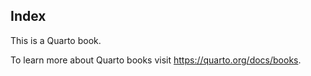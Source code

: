 ::: {.content-visible when-format="html"}
# Index {.unnumbered}

This is a Quarto book.

To learn more about Quarto books visit <https://quarto.org/docs/books>.
:::
